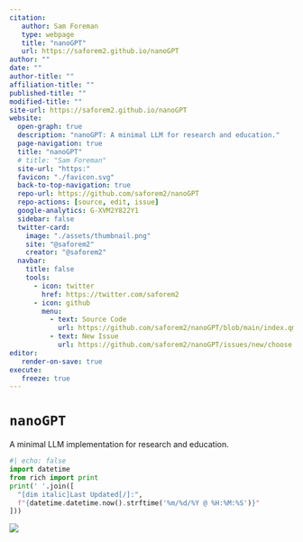 ```yaml
---
citation:
   author: Sam Foreman
   type: webpage
   title: "nanoGPT"
   url: https://saforem2.github.io/nanoGPT
author: ""
date: ""
author-title: ""
affiliation-title: ""
published-title: ""
modified-title: ""
site-url: https://saforem2.github.io/nanoGPT
website:
  open-graph: true
  description: "nanoGPT: A minimal LLM for research and education."
  page-navigation: true
  title: "nanoGPT"
  # title: "Sam Foreman"
  site-url: "https:"
  favicon: "./favicon.svg"
  back-to-top-navigation: true
  repo-url: https://github.com/saforem2/nanoGPT
  repo-actions: [source, edit, issue]
  google-analytics: G-XVM2Y822Y1
  sidebar: false
  twitter-card:
    image: "./assets/thumbnail.png"
    site: "@saforem2"
    creator: "@saforem2"
  navbar:
    title: false
    tools:
      - icon: twitter
        href: https://twitter.com/saforem2
      - icon: github
        menu:
          - text: Source Code
            url: https://github.com/saforem2/nanoGPT/blob/main/index.qmd
          - text: New Issue
            url: https://github.com/saforem2/nanoGPT/issues/new/choose
editor:
   render-on-save: true
execute:
   freeze: true
---
```


# `nanoGPT`

A minimal LLM implementation for research and education.


<!-- &title=visitors) -->

<!-- &edge_flat=false) -->

<!-- <p align="center"> -->
<!-- <a href="https://hits.seeyoufarm.com"> -->
<!--     <img align="center" src="https://hits.seeyoufarm.com/api/count/incr/badge.svg?url=https%3A%2F%2Fsaforem2.github.io%2FnanoGPT&count_bg=%2300CCFF&title_bg=%23303030&icon=&icon_color=%23E7E7E7&title=hits&edge_flat=false"/> -->
<!--   </a> -->
<!-- </p> -->

<!-- ## [{{< fa solid hourglass-end >}}]{.pink-text} Last Updated -->


```python
#| echo: false
import datetime
from rich import print
print(' '.join([
  "[dim italic]Last Updated[/]:",
  f"{datetime.datetime.now().strftime('%m/%d/%Y @ %H:%M:%S')}"
]))
```

[![](https://hits.seeyoufarm.com/api/count/incr/badge.svg?url=https%3A%2F%2Fsaforem2.github.io%2FnanoGPT&count_bg=%23222222&title_bg=%23303030&icon=&icon_color=%23E7E7E7)]{style="text-align:left;"}
